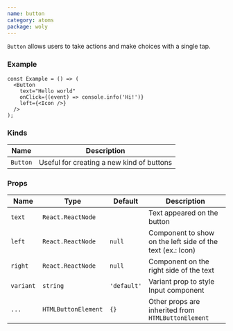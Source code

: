 ```yaml
---
name: button
category: atoms
package: woly
---
```



`Button` allows users to take actions and make choices with a single tap.

### Example

<ButtonExample />

```tsx
const Example = () => (
  <Button
    text="Hello world"
    onClick={(event) => console.info('Hi!')}
    left={<Icon />}
  />
);
```

### Kinds

| Name     | Description                               |
| -------- | ----------------------------------------- |
| `Button` | Useful for creating a new kind of buttons |

### Props

| Name      | Type                | Default     | Description                                                |
| --------- | ------------------- | ----------- | ---------------------------------------------------------- |
| `text`    | `React.ReactNode`   |             | Text appeared on the button                                |
| `left`    | `React.ReactNode`   | `null`      | Component to show on the left side of the text (ex.: Icon) |
| `right`   | `React.ReactNode`   | `null`      | Component on the right side of the text                    |
| `variant` | `string`            | `'default'` | Variant prop to style Input component                      |
| `...`     | `HTMLButtonElement` | `{}`        | Other props are inherited from `HTMLButtonElement`         |
